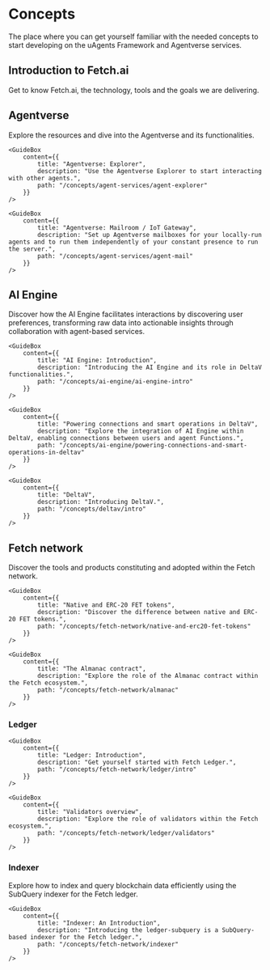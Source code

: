 # Concepts

<div className="nx-text-fetch-content">
  The place where you can get yourself familiar with the needed concepts to
  start developing on the uAgents Framework and Agentverse services.
</div>


## Introduction to Fetch.ai

<div className="nx-text-fetch-content">
  Get to know Fetch.ai, the technology, tools and the goals we are delivering.
</div>

<Grid2>
    <GuideBox
        content={{
            title: "Introducing Fetch.ai: pioneering an AI powered decentralized digital economy",
            description: "Get to know Fetch.ai, the technology, tools and the goals we are delivering.",
            path: "/concepts/introducing-fetchai"
        }}
    />

</Grid2>

## Agentverse

<div className="nx-text-fetch-content">
  Explore the resources and dive into the Agentverse and its functionalities.
</div>

<Grid2>
    <GuideBox
        content={{
            title: "Agentverse: Introduction",
            description: "Introducing the Agentverse platform.",
            path: "/concepts/agent-services/agentverse-intro"
        }}
    />

    <GuideBox
        content={{
            title: "Agentverse: Explorer",
            description: "Use the Agentverse Explorer to start interacting with other agents.",
            path: "/concepts/agent-services/agent-explorer"
        }}
    />

</Grid2>
<Grid2>
    <GuideBox
        content={{
            title: "Agentverse: My Agents",
            description: "Get started and to deploy agents to the cloud to start connecting and automating.",
            path: "/concepts/agent-services/agent-hosting"
        }}
    />

    <GuideBox
        content={{
            title: "Agentverse: Mailroom / IoT Gateway",
            description: "Set up Agentverse mailboxes for your locally-run agents and to run them independently of your constant presence to run the server.",
            path: "/concepts/agent-services/agent-mail"
        }}
    />

</Grid2>
<Grid2>
    <GuideBox
        content={{
            title: "Agentverse: Agent Functions",
            description: "The Agentverse makes it possible to register your agents and related Functions to be discoverable by the AI Engine and DeltaV.",
            path: "/concepts/agent-services/services"
        }}
    />


</Grid2>

## AI Engine

<div className="nx-text-fetch-content">
  Discover how the AI Engine facilitates interactions by discovering user
  preferences, transforming raw data into actionable insights through
  collaboration with agent-based services.
</div>

<Grid2>

    <GuideBox
        content={{
            title: "AI Engine: Introduction",
            description: "Introducing the AI Engine and its role in DeltaV functionalities.",
            path: "/concepts/ai-engine/ai-engine-intro"
        }}
    />

    <GuideBox
        content={{
            title: "Powering connections and smart operations in DeltaV",
            description: "Explore the integration of AI Engine within DeltaV, enabling connections between users and agent Functions.",
            path: "/concepts/ai-engine/powering-connections-and-smart-operations-in-deltav"
        }}
    />

</Grid2>
<Grid2>

    <GuideBox
        content={{
            title: "DeltaV",
            description: "Introducing DeltaV.",
            path: "/concepts/deltav/intro"
        }}
    />

</Grid2>

## Fetch network

<div className="nx-text-fetch-content">
  Discover the tools and products constituting and adopted within the Fetch network.
</div>

<Grid2>

    <GuideBox
        content={{
            title: "Native and ERC-20 FET tokens",
            description: "Discover the difference between native and ERC-20 FET tokens.",
            path: "/concepts/fetch-network/native-and-erc20-fet-tokens"
        }}
    />

    <GuideBox
        content={{
            title: "The Almanac contract",
            description: "Explore the role of the Almanac contract within the Fetch ecosystem.",
            path: "/concepts/fetch-network/almanac"
        }}
    />

</Grid2>

### Ledger

<Grid2>

    <GuideBox
        content={{
            title: "Ledger: Introduction",
            description: "Get yourself started with Fetch Ledger.",
            path: "/concepts/fetch-network/ledger/intro"
        }}
    />

    <GuideBox
        content={{
            title: "Validators overview",
            description: "Explore the role of validators within the Fetch ecosystem.",
            path: "/concepts/fetch-network/ledger/validators"
        }}
    />

</Grid2>


### Indexer

<div className="nx-text-fetch-content">
Explore how to index and query blockchain data efficiently using the SubQuery indexer for the Fetch ledger.

</div>

<Grid2>

    <GuideBox
        content={{
            title: "Indexer: An Introduction",
            description: "Introducing the ledger-subquery is a SubQuery-based indexer for the Fetch ledger.",
            path: "/concepts/fetch-network/indexer"
        }}
    />

</Grid2>

<div className="nx-mb-8"></div>
